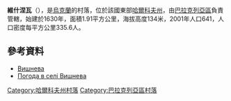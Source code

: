 {{coord|49|29|32|N|37|6|17|E|scale:100000_region:UA|display=title}}

'''維什涅瓦'''（{{lang-uk|Вишнева}}），是[[烏克蘭|烏克蘭]]的村落，位於該國東部[[哈爾科夫州|哈爾科夫州]]，由[[巴拉克列亞區|巴拉克列亞區]]負責管轄，始建於1630年，面積1.91平方公里，海拔高度134米，2001年人口641，人口密度每平方公里335.6人。

==參考資料==
* [http://gska2.rada.gov.ua/pls/z7502/A005?rdat1=09.01.2009&rf7571=32107 Вишнева]{{dead link|date=2018年4月 |bot=InternetArchiveBot |fix-attempted=yes }}
* [http://weather.in.ua/ua/har'kovskaja/3758 Погода в селі Вишнева] {{Wayback|url=http://weather.in.ua/ua/har'kovskaja/3758 |date=20160323024010 }}

{{DEFAULTSORT:Вишнева}}
[[Category:哈爾科夫州村落|Category:哈爾科夫州村落]]
[[Category:巴拉克列亞區村落|Category:巴拉克列亞區村落]]


{{Kharkiv-geo-stub}}